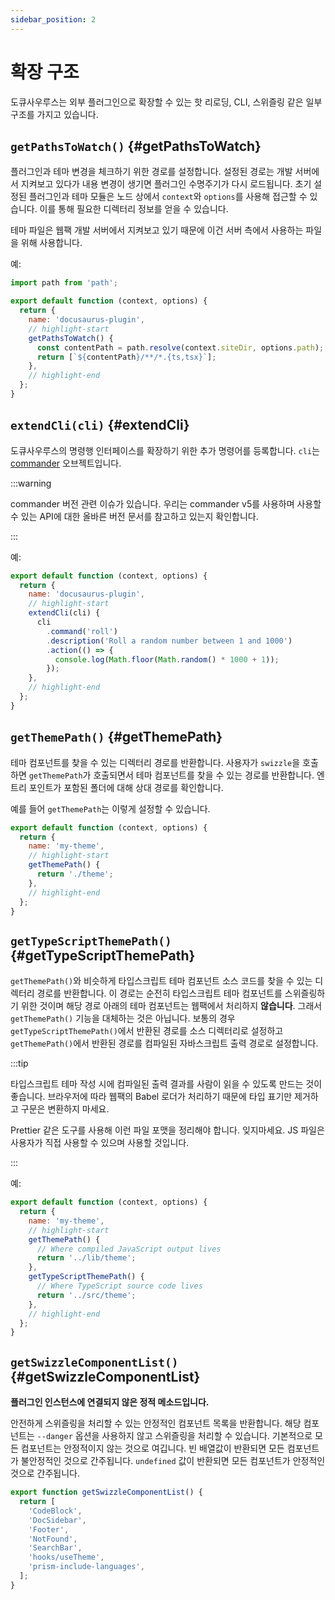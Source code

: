 ```yaml
---
sidebar_position: 2
---
```


# 확장 구조

도큐사우루스는 외부 플러그인으로 확장할 수 있는 핫 리로딩, CLI, 스위즐링 같은 일부 구조를 가지고 있습니다.

## `getPathsToWatch()` {#getPathsToWatch}

플러그인과 테마 변경을 체크하기 위한 경로를 설정합니다. 설정된 경로는 개발 서버에서 지켜보고 있다가 내용 변경이 생기면 플러그인 수명주기가 다시 로드됩니다. 초기 설정된 플러그인과 테마 모듈은 노드 상에서 `context`와 `options`를 사용해 접근할 수 있습니다. 이를 통해 필요한 디렉터리 정보를 얻을 수 있습니다.

테마 파일은 웹팩 개발 서버에서 지켜보고 있기 때문에 이건 서버 측에서 사용하는 파일을 위해 사용합니다.

예:

```js title="docusaurus-plugin/src/index.js"
import path from 'path';

export default function (context, options) {
  return {
    name: 'docusaurus-plugin',
    // highlight-start
    getPathsToWatch() {
      const contentPath = path.resolve(context.siteDir, options.path);
      return [`${contentPath}/**/*.{ts,tsx}`];
    },
    // highlight-end
  };
}
```

## `extendCli(cli)` {#extendCli}

도큐사우루스의 명령행 인터페이스를 확장하기 위한 추가 명령어를 등록합니다. `cli`는 [commander](https://www.npmjs.com/package/commander/v/5.1.0) 오브젝트입니다.

:::warning

commander 버전 관련 이슈가 있습니다. 우리는 commander v5를 사용하며 사용할 수 있는 API에 대한 올바른 버전 문서를 참고하고 있는지 확인합니다.

:::

예:

```js title="docusaurus-plugin/src/index.js"
export default function (context, options) {
  return {
    name: 'docusaurus-plugin',
    // highlight-start
    extendCli(cli) {
      cli
        .command('roll')
        .description('Roll a random number between 1 and 1000')
        .action(() => {
          console.log(Math.floor(Math.random() * 1000 + 1));
        });
    },
    // highlight-end
  };
}
```

## `getThemePath()` {#getThemePath}

테마 컴포넌트를 찾을 수 있는 디렉터리 경로를 반환합니다. 사용자가 `swizzle`을 호출하면 `getThemePath`가 호출되면서 테마 컴포넌트를 찾을 수 있는 경로를 반환합니다. 엔트리 포인트가 포함된 폴더에 대해 상대 경로를 확인합니다.

예를 들어 `getThemePath`는 이렇게 설정할 수 있습니다.

```js title="my-theme/src/index.js"
export default function (context, options) {
  return {
    name: 'my-theme',
    // highlight-start
    getThemePath() {
      return './theme';
    },
    // highlight-end
  };
}
```

## `getTypeScriptThemePath()` {#getTypeScriptThemePath}

`getThemePath()`와 비슷하게 타입스크립트 테마 컴포넌트 소스 코드를 찾을 수 있는 디렉터리 경로를 반환합니다. 이 경로는 순전히 타입스크립트 테마 컴포넌트를 스위즐링하기 위한 것이며 해당 경로 아래의 테마 컴포넌트는 웹팩에서 처리하지 **않습니다**. 그래서 `getThemePath()` 기능을 대체하는 것은 아닙니다. 보통의 경우 `getTypeScriptThemePath()`에서 반환된 경로를 소스 디렉터리로 설정하고 `getThemePath()`에서 반환된 경로를 컴파일된 자바스크립트 출력 경로로 설정합니다.

:::tip

타입스크립트 테마 작성 시에 컴파일된 출력 결과를 사람이 읽을 수 있도록 만드는 것이 좋습니다. 브라우저에 따라 웹팩의 Babel 로더가 처리하기 때문에 타입 표기만 제거하고 구문은 변환하지 마세요.

Prettier 같은 도구를 사용해 이런 파일 포맷을 정리해야 합니다. 잊지마세요. JS 파일은 사용자가 직접 사용할 수 있으며 사용할 것입니다.

:::

예:

```js title="my-theme/src/index.js"
export default function (context, options) {
  return {
    name: 'my-theme',
    // highlight-start
    getThemePath() {
      // Where compiled JavaScript output lives
      return '../lib/theme';
    },
    getTypeScriptThemePath() {
      // Where TypeScript source code lives
      return '../src/theme';
    },
    // highlight-end
  };
}
```

## `getSwizzleComponentList()` {#getSwizzleComponentList}

**플러그인 인스턴스에 연결되지 않은 정적 메소드입니다.**

안전하게 스위즐링을 처리할 수 있는 안정적인 컴포넌트 목록을 반환합니다. 해당 컴포넌트는 `--danger` 옵션을 사용하지 않고 스위즐링을 처리할 수 있습니다. 기본적으로 모든 컴포넌트는 안정적이지 않는 것으로 여깁니다. 빈 배열값이 반환되면 모든 컴포넌트가 불안정적인 것으로 간주됩니다. `undefined` 값이 반환되면 모든 컴포넌트가 안정적인 것으로 간주됩니다.

```js title="my-theme/src/index.js"
export function getSwizzleComponentList() {
  return [
    'CodeBlock',
    'DocSidebar',
    'Footer',
    'NotFound',
    'SearchBar',
    'hooks/useTheme',
    'prism-include-languages',
  ];
}
```
